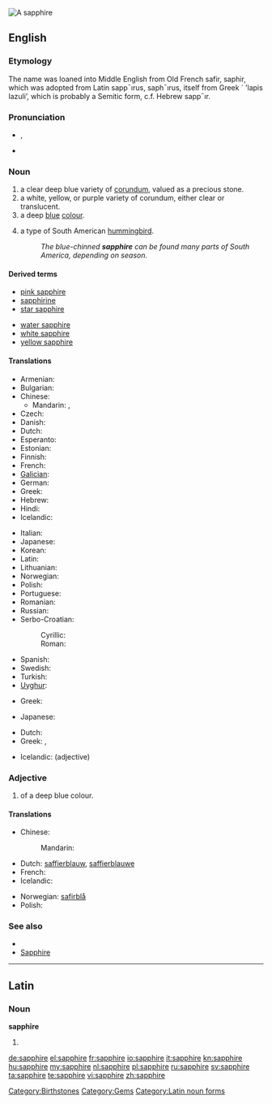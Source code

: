 [[Image:Szafir, RPA.jpg|thumb|A sapphire]]
{{also|Sapphire}}
==English==
{{wikipedia}}

===Etymology===
The  name was loaned into Middle English
from Old French safir, saphir, which was adopted from Latin  sapp¯ırus, saph¯ırus, itself from
Greek ´ ’lapis lazuli’, which is probably a Semitic form, c.f. Hebrew sapp¯ır.

===Pronunciation===
* {{a|UK}} {{IPA|/ˈsæf.aɪ.ə(ɹ)/}}, {{SAMPA|/"s{f.aI.@(r)/}}
* {{audio|En-us-sapphire.ogg|Audio (US)}}

===Noun===
{{en-noun}}

# a clear deep blue variety of [[corundum]], valued as a precious stone.
# a white, yellow, or purple variety of corundum, either clear or translucent.
# a deep [[blue]] [[colour]].
#: {{colour panel|164771}}
# a type of South American [[hummingbird]].
#: ''The blue-chinned '''sapphire''' can be found many parts of South America, depending on season.''

====Derived terms====
{{rel-top|Derived terms}}
* [[pink sapphire]]
* [[sapphirine]]
* [[star sapphire]]
{{rel-mid}}
* [[water sapphire]]
* [[white sapphire]]
* [[yellow sapphire]]
{{rel-bottom}}

====Translations====
{{trans-top|gem}}
* Armenian: {{t-|hy|շափյուղա|tr=šap'yuġa}}
* Bulgarian: {{t+|bg|сапфир|tr=sapfir}}
* Chinese:
** Mandarin: {{t-|cmn|藍寶石|sc=Hani}}, {{t-|cmn|蓝宝石|tr=lán bǎoshí|sc=Hani}}
* Czech: {{t-|cs|safír|m}}
* Danish: {{t-|da|safir|c}}
* Dutch: {{t+|nl|saffier|m}}
* Esperanto: {{t-|eo|safiro|xs=Esperanto}}
* Estonian: {{t-|et|safiir}}
* Finnish: {{t-|fi|safiiri}}
* French: {{t+|fr|saphir|m}}
* [[Galician]]: {{t-|gl|zafiro|m|xs=Galician}}
* German: {{t+|de|Saphir}}
* Greek: {{t+|el|ζαφείρι|n|tr=zafíri}}
* Hebrew: {{t+|he|ספיר|tr=safīr}}
* Hindi: {{t|hi|नीलम|m|tr=nīlam|xs=Hindi}}
* Icelandic: {{t-|is|safír|m}}
{{trans-mid}}
* Italian: {{t+|it|zaffiro|m}}
* Japanese: {{t-|ja|サファイア|tr=safaia}}
* Korean: {{t|ko|사파이어|sapai-eo|sc=Hang}}
* Latin: {{t-|la|sapphirus|f}}
* Lithuanian: {{t|lt|safyras|m|xs=Lithuanian}}
* Norwegian: {{t-|no|safir}}
* Polish: {{t-|pl|szafir|m}}
* Portuguese: {{t+|pt|safira|f}}
* Romanian: {{t+|ro|safir|n}}
* Russian: {{t+|ru|сапфир|m|tr=sapfír}}
* Serbo-Croatian:
*: Cyrillic: {{tø|sh|сафир|m|alt=са̀фӣр|sc=Cyrl|xs=Serbo-Croatian}}
*: Roman: {{tø|sh|safir|m|alt=sàfīr|xs=Serbo-Croatian}}
* Spanish: {{t+|es|zafiro|m}}
* Swedish: {{t+|sv|safir|c}}
* Turkish: {{t+|tr|safir}}
* [[Uyghur]]: {{ug-Arab|[[كۆك]] [[ياقۇت]]}}
{{trans-bottom}}

{{trans-top|corundum}}
* Greek: {{t+|el|σάπφειρος|m|tr=sápfiros}}
{{trans-mid}}
* Japanese: {{t-|ja|サファイア|tr=safaia}}
{{trans-bottom}}

{{trans-top|colour}}
* Dutch: {{t|nl|saffierblauw|n}}
* Greek: {{t|el|ζαφειρένιο|n|tr=zafirénio}}, {{t|el|βαθυκύανο|n|tr=vathicíano}}
{{trans-mid}}
* Icelandic: {{t-|is|safírblár}} (adjective)
{{trans-bottom}}

{{trans-top|type of hummingbird}}
{{trans-mid}}
{{trans-bottom}}

===Adjective===
{{en-adj}}

# of a deep blue colour.

====Translations====
{{trans-top|colour}}
* Chinese:
*: Mandarin: {{t|cmn|lán bǎoshí|tr=蓝宝石|sc=Hani}}
* Dutch: [[saffierblauw]], [[saffierblauwe]]
* French: {{t+|fr|saphir|m|f}}
* Icelandic: {{t-|is|safírblár}}
{{trans-mid}}
* Norwegian: [[safirblå]]
* Polish: {{t-|pl|szafirowy|m}}
{{trans-bottom}}

===See also===
* {{list|en|blues}}
* [[Sapphire]]

[[Category:Birthstones]]
[[Category:Gems]]

----

==Latin==

===Noun===
'''sapphīre''' {{f}}

# {{inflection of|sapphirus|sapphīrus|voc|s|lang=la}}

[[Category:Latin noun forms]]

[[de:sapphire]]
[[el:sapphire]]
[[fr:sapphire]]
[[io:sapphire]]
[[it:sapphire]]
[[kn:sapphire]]
[[hu:sapphire]]
[[my:sapphire]]
[[nl:sapphire]]
[[pl:sapphire]]
[[ru:sapphire]]
[[sv:sapphire]]
[[ta:sapphire]]
[[te:sapphire]]
[[vi:sapphire]]
[[zh:sapphire]]